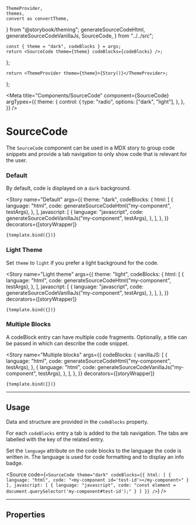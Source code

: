     ThemeProvider,
    themes,
    convert as convertTheme,
} from "@storybook/theming";
    generateSourceCodeHtml,
    generateSourceCodeVanillaJs,
    SourceCode,
} from "../../src";

    const { theme = "dark", codeBlocks } = args;
    return <SourceCode theme={theme} codeBlocks={codeBlocks} />;
};


    return <ThemeProvider theme={theme}>{Story()}</ThemeProvider>;
};

<Meta
    title="Components/SourceCode"
    component={SourceCode}
    argTypes={{
        theme: {
            control: {
                type: "radio",
                options: ["dark", "light"],
            },
        },
    }}
/>

# SourceCode

The `SourceCode` component can be used in a MDX story to group code snippets and provide a tab navigation to only show
code that is relevant for the user.

### Default

By default, code is displayed on a `dark` background.

<Story
    name="Default"
    args={{
        theme: "dark",
        codeBlocks: {
            html: [
                {
                    language: "html",
                    code: generateSourceCodeHtml("my-component", testArgs),
                },
            ],
            javascript: [
                {
                    language: "javascript",
                    code: generateSourceCodeVanillaJs("my-component", testArgs),
                },
            ],
        },
    }}
    decorators={[storyWrapper]}
>
    {template.bind({})}
</Story>

### Light Theme

Set `theme` to `light` if you prefer a light background for the code.

<Story
    name="Light theme"
    args={{
        theme: "light",
        codeBlocks: {
            html: [
                {
                    language: "html",
                    code: generateSourceCodeHtml("my-component", testArgs),
                },
            ],
            javascript: [
                {
                    language: "javascript",
                    code: generateSourceCodeVanillaJs("my-component", testArgs),
                },
            ],
        },
    }}
    decorators={[storyWrapper]}
>
    {template.bind({})}
</Story>

### Multiple Blocks

A codeBlock entry can have multiple code fragments.
Optionally, a title can be passed in which can describe the code snippet.

<Story
    name="Multiple blocks"
    args={{
        codeBlocks: {
            vanillaJS: [
                {
                    language: "html",
                    code: generateSourceCodeHtml("my-component", testArgs),
                },
                {
                    language: "html",
                    code: generateSourceCodeVanillaJs("my-component", testArgs),
                },
            ],
        },
    }}
    decorators={[storyWrapper]}
>
    {template.bind({})}
</Story>

---

## Usage

Data and structure are provided in the `codeBlocks` property.

For each `codeBlocks` entry a tab is added to the tab navigation.
The tabs are labelled with the key of the related entry.

Set the `language` attribute on the code blocks to the language the code is written in.
The language is used for code formatting and to display an info badge.

<Source
    code={`
<SourceCode
    theme="dark"
    codeBlocks={{
        html: [
            {
                language: "html",
                code: "<my-component id='test-id'></my-component>"
            }
        ],
        javascript: [
            {
                language: "javascript",
                code: "const element = document.querySelector('my-component#test-id');"
            }
        ]
    }}
/>
`}
/>

---

## Properties

<ArgsTable />
